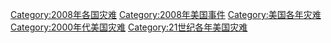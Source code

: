 [[Category:2008年各国灾难|Category:2008年各国灾难]]
[[Category:2008年美国事件|Category:2008年美国事件]]
[[Category:美国各年灾难|Category:美国各年灾难]]
[[Category:2000年代美国灾难|Category:2000年代美国灾难]]
[[Category:21世纪各年美国灾难|Category:21世纪各年美国灾难]]